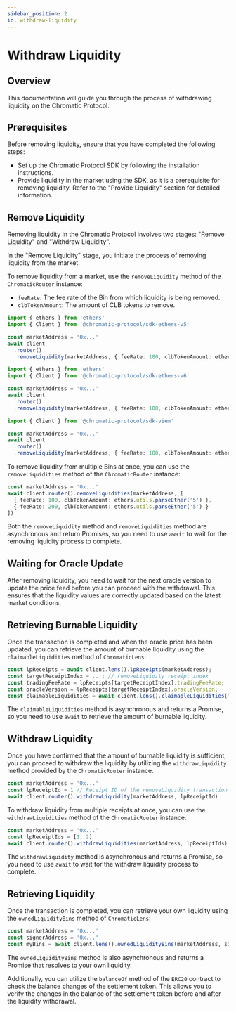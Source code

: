 ```yaml
---
sidebar_position: 2
id: withdraw-liquidity
---
```



# Withdraw Liquidity

## Overview

This documentation will guide you through the process of withdrawing liquidity on the Chromatic Protocol.

## Prerequisites

Before removing liquidity, ensure that you have completed the following steps:

- Set up the Chromatic Protocol SDK by following the installation instructions.
- Provide liquidity in the market using the SDK, as it is a prerequisite for removing liquidity. Refer to the "Provide Liquidity" section for detailed information.

## Remove Liquidity

Removing liquidity in the Chromatic Protocol involves two stages: "Remove Liquidity" and "Withdraw Liquidity".

In the "Remove Liquidity" stage, you initiate the process of removing liquidity from the market.

To remove liquidity from a market, use the `removeLiquidity` method of the `ChromaticRouter` instance:

- `feeRate`: The fee rate of the Bin from which liquidity is being removed.
- `clbTokenAmount`: The amount of CLB tokens to remove.

<Tabs>

<TabItem value="ts ethers-v5" label="ethers-v5">

```ts ethers-v5
import { ethers } from 'ethers'
import { Client } from '@chromatic-protocol/sdk-ethers-v5'

const marketAddress = '0x...'
await client
  .router()
  .removeLiquidity(marketAddress, { feeRate: 100, clbTokenAmount: ethers.utils.parseEther('10') })
```

</TabItem>

<TabItem value="ts ethers-v6" label="ethers-v6">

```ts ethers-v6
import { ethers } from 'ethers'
import { Client } from '@chromatic-protocol/sdk-ethers-v6'

const marketAddress = '0x...'
await client
  .router()
  .removeLiquidity(marketAddress, { feeRate: 100, clbTokenAmount: ethers.utils.parseEther('10') })
```

</TabItem>

<TabItem value="ts viem" label="viem">

```ts viem
import { Client } from '@chromatic-protocol/sdk-viem'

const marketAddress = '0x...'
await client
  .router()
  .removeLiquidity(marketAddress, { feeRate: 100, clbTokenAmount: ethers.utils.parseEther('10') })
```

</TabItem>

</Tabs>

To remove liquidity from multiple Bins at once, you can use the `removeLiquidities` method of the `ChromaticRouter` instance:

```ts
const marketAddress = '0x...'
await client.router().removeLiquidities(marketAddress, [
  { feeRate: 100, clbTokenAmount: ethers.utils.parseEther('5') },
  { feeRate: 200, clbTokenAmount: ethers.utils.parseEther('5') }
])
```

Both the `removeLiquidity` method and `removeLiquidities` method are asynchronous and return Promises, so you need to use `await` to wait for the removing liquidity process to complete.

## Waiting for Oracle Update

After removing liquidity, you need to wait for the next oracle version to update the price feed before you can proceed with the withdrawal. This ensures that the liquidity values are correctly updated based on the latest market conditions.

## Retrieving Burnable Liquidity

Once the transaction is completed and when the oracle price has been updated, you can retrieve the amount of burnable liquidity using the `claimableLiquidities` method of `ChromaticLens`:

```ts
const lpReceipts = await client.lens().lpReceipts(marketAddress);
const targetReceiptIndex = ...; // removeLiquidity receipt index
const tradingFeeRate = lpReceipts[targetReceiptIndex].tradingFeeRate;
const oracleVersion = lpReceipts[targetReceiptIndex].oracleVersion;
const claimableLiquidities = await client.lens().claimableLiquidities(marketAddress, [{ tradingFeeRate, oracleVersion }]);
```

The `claimableLiquidities` method is asynchronous and returns a Promise, so you need to use `await` to retrieve the amount of burnable liquidity.

## Withdraw Liquidity

Once you have confirmed that the amount of burnable liquidity is sufficient, you can proceed to withdraw the liquidity by utilizing the `withdrawLiquidity` method provided by the `ChromaticRouter` instance.

```ts
const marketAddress = '0x...'
const lpReceiptId = 1 // Receipt ID of the removeLiquidity transaction
await client.router().withdrawLiquidity(marketAddress, lpReceiptId)
```

To withdraw liquidity from multiple receipts at once, you can use the `withdrawLiquidities` method of the `ChromaticRouter` instance:

```ts
const marketAddress = '0x...'
const lpReceiptIds = [1, 2]
await client.router().withdrawLiquidities(marketAddress, lpReceiptIds)
```

The `withdrawLiquidity` method is asynchronous and returns a Promise, so you need to use `await` to wait for the withdraw liquidity process to complete.

## Retrieving Liquidity

Once the transaction is completed, you can retrieve your own liquidity using the `ownedLiquidityBins` method of `ChromaticLens`:

```ts
const marketAddress = '0x...'
const signerAddress = '0x...'
const myBins = await client.lens().ownedLiquidityBins(marketAddress, signerAddress)
```

The `ownedLiquidityBins` method is also asynchronous and returns a Promise that resolves to your own liquidity.

Additionally, you can utilize the `balanceOf` method of the `ERC20` contract to check the balance changes of the settlement token. This allows you to verify the changes in the balance of the settlement token before and after the liquidity withdrawal.

